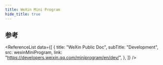 ```yaml
---
title: WeXin Mini Program
hide_title: true
---
```



<FeatureIcon src={wexinMiniProgram} title="WeXin Mini Program" />
<LinkList
  data={[
    {
      title: "Configuration",
      link: "/docs/wexin-mini-program/configuration",
      src: wexinMiniProgram,
    },
    {
      title: "Custom Components",
      link: "/docs/wexin-mini-program/custom-components",
      src: wexinMiniProgram,
    },
    {
      title: "WXML",
      link: "/docs/wexin-mini-program/wxml",
      src: wexinMiniProgram,
    },
    {
      title: "WXSS",
      link: "/docs/wexin-mini-program/wxss",
      src: wexinMiniProgram,
    },
    {
      title: "API",
      link: "/docs/wexin-mini-program/api",
      src: wexinMiniProgram,
    },
    {
      title: "Solutions",
      link: "/docs/wexin-mini-program/solutions",
      src: wexinMiniProgram,
    },
  ]}
/>

## 参考

<ReferenceList
  data={[
    {
      title: "WeXin Public Doc",
      subTitle: "Development",
      src: wexinMiniProgram,
      link: "https://developers.weixin.qq.com/miniprogram/en/dev/",
    },
  ]}
/>
